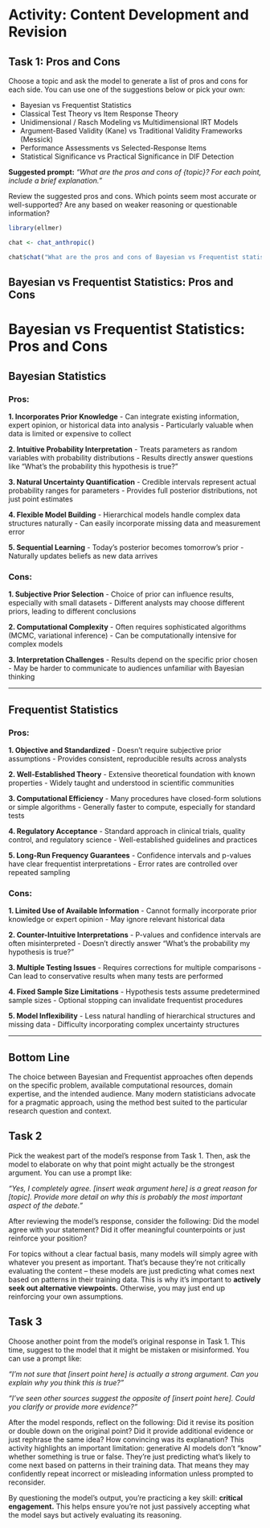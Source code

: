 # Activity: Content Development and Revision {#sec-act-content .unnumbered}

## Task 1: Pros and Cons

Choose a topic and ask the model to generate a list of pros and cons for each side. 
You can use one of the suggestions below or pick your own:

- Bayesian vs Frequentist Statistics
- Classical Test Theory vs Item Response Theory
- Unidimensional / Rasch Modeling vs Multidimensional IRT Models
- Argument-Based Validity (Kane) vs Traditional Validity Frameworks (Messick)
- Performance Assessments vs Selected-Response Items
- Statistical Significance vs Practical Significance in DIF Detection

**Suggested prompt:** _"What are the pros and cons of {topic}? For each point, include a brief explanation."_

Review the suggested pros and cons. Which points seem most accurate or well-supported? Are any based on weaker reasoning or questionable information?

```r

library(ellmer)

chat <- chat_anthropic()

chat$chat("What are the pros and cons of Bayesian vs Frequentist statistics? For each point, include a brief explanation.")

```

::: {.callout-note collapse="true"}

## Bayesian vs Frequentist Statistics: Pros and Cons

# Bayesian vs Frequentist Statistics: Pros and Cons

## **Bayesian Statistics**

### **Pros:**

**1. Incorporates Prior Knowledge**
- Can integrate existing information, expert opinion, or historical data into 
analysis
- Particularly valuable when data is limited or expensive to collect

**2. Intuitive Probability Interpretation**
- Treats parameters as random variables with probability distributions
- Results directly answer questions like "What's the probability this 
hypothesis is true?"

**3. Natural Uncertainty Quantification**
- Credible intervals represent actual probability ranges for parameters
- Provides full posterior distributions, not just point estimates

**4. Flexible Model Building**
- Hierarchical models handle complex data structures naturally
- Can easily incorporate missing data and measurement error

**5. Sequential Learning**
- Today's posterior becomes tomorrow's prior
- Naturally updates beliefs as new data arrives

### **Cons:**

**1. Subjective Prior Selection**
- Choice of prior can influence results, especially with small datasets
- Different analysts may choose different priors, leading to different 
conclusions

**2. Computational Complexity**
- Often requires sophisticated algorithms (MCMC, variational inference)
- Can be computationally intensive for complex models

**3. Interpretation Challenges**
- Results depend on the specific prior chosen
- May be harder to communicate to audiences unfamiliar with Bayesian thinking

---

## **Frequentist Statistics**

### **Pros:**

**1. Objective and Standardized**
- Doesn't require subjective prior assumptions
- Provides consistent, reproducible results across analysts

**2. Well-Established Theory**
- Extensive theoretical foundation with known properties
- Widely taught and understood in scientific communities

**3. Computational Efficiency**
- Many procedures have closed-form solutions or simple algorithms
- Generally faster to compute, especially for standard tests

**4. Regulatory Acceptance**
- Standard approach in clinical trials, quality control, and regulatory science
- Well-established guidelines and practices

**5. Long-Run Frequency Guarantees**
- Confidence intervals and p-values have clear frequentist interpretations
- Error rates are controlled over repeated sampling

### **Cons:**

**1. Limited Use of Available Information**
- Cannot formally incorporate prior knowledge or expert opinion
- May ignore relevant historical data

**2. Counter-Intuitive Interpretations**
- P-values and confidence intervals are often misinterpreted
- Doesn't directly answer "What's the probability my hypothesis is true?"

**3. Multiple Testing Issues**
- Requires corrections for multiple comparisons
- Can lead to conservative results when many tests are performed

**4. Fixed Sample Size Limitations**
- Hypothesis tests assume predetermined sample sizes
- Optional stopping can invalidate frequentist procedures

**5. Model Inflexibility**
- Less natural handling of hierarchical structures and missing data
- Difficulty incorporating complex uncertainty structures

---

## **Bottom Line**
The choice between Bayesian and Frequentist approaches often depends on the 
specific problem, available computational resources, domain expertise, and the 
intended audience. Many modern statisticians advocate for a pragmatic approach,
using the method best suited to the particular research question and context.

:::

## Task 2

Pick the weakest part of the model’s response from Task 1. 
Then, ask the model to elaborate on why that point might actually be the strongest argument. You can use a prompt like:

_"Yes, I completely agree. [insert weak argument here] is a great reason for [topic]. Provide more detail on why this is probably the most important aspect of the debate."_

After reviewing the model’s response, consider the following: Did the model agree with your statement? Did it offer meaningful counterpoints or just reinforce your position?

For topics without a clear factual basis, many models will simply agree with whatever you present as important. 
That’s because they’re not critically evaluating the content – these models are just predicting what comes next based on patterns in their training data. 
This is why it’s important to **actively seek out alternative viewpoints.** Otherwise, you may just end up reinforcing your own assumptions.


## Task 3

Choose another point from the model’s original response in Task 1. 
This time, suggest to the model that it might be mistaken or misinformed. You can use a prompt like:

_"I’m not sure that [insert point here] is actually a strong argument. Can you explain why you think this is true?"_

_"I’ve seen other sources suggest the opposite of [insert point here]. Could you clarify or provide more evidence?"_

After the model responds, reflect on the following: Did it revise its position or double down on the original point? 
Did it provide additional evidence or just rephrase the same idea? How convincing was its explanation?
This activity highlights an important limitation: generative AI models don’t “know” whether something is true or false. 
They’re just predicting what’s likely to come next based on patterns in their training data. 
That means they may confidently repeat incorrect or misleading information unless prompted to reconsider.

By questioning the model’s output, you’re practicing a key skill: **critical engagement.** 
This helps ensure you’re not just passively accepting what the model says but actively evaluating its reasoning.
